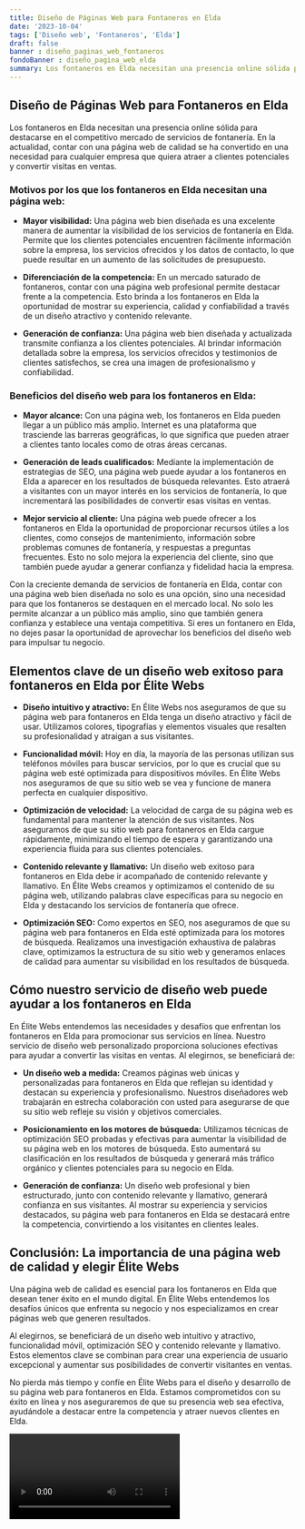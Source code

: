 ```yaml
---
title: Diseño de Páginas Web para Fontaneros en Elda
date: '2023-10-04'
tags: ['Diseño web', 'Fontaneros', 'Elda']
draft: false
banner : diseño_paginas_web_fontaneros
fondoBanner : diseño_pagina_web_elda
summary: Los fontaneros en Elda necesitan una presencia online sólida para destacarse en el competitivo mercado de servicios de fontanería. En la actualidad, contar con una página web de calidad se ha convertido en una necesidad para cualquier empresa que quiera atraer a clientes potenciales y convertir visitas en ventas.
---
```


## Diseño de Páginas Web para Fontaneros en Elda

Los fontaneros en Elda necesitan una presencia online sólida para destacarse en el competitivo mercado de servicios de fontanería. En la actualidad, contar con una página web de calidad se ha convertido en una necesidad para cualquier empresa que quiera atraer a clientes potenciales y convertir visitas en ventas.

### Motivos por los que los fontaneros en Elda necesitan una página web:

- **Mayor visibilidad:** Una página web bien diseñada es una excelente manera de aumentar la visibilidad de los servicios de fontanería en Elda. Permite que los clientes potenciales encuentren fácilmente información sobre la empresa, los servicios ofrecidos y los datos de contacto, lo que puede resultar en un aumento de las solicitudes de presupuesto.

- **Diferenciación de la competencia:** En un mercado saturado de fontaneros, contar con una página web profesional permite destacar frente a la competencia. Esto brinda a los fontaneros en Elda la oportunidad de mostrar su experiencia, calidad y confiabilidad a través de un diseño atractivo y contenido relevante.

- **Generación de confianza:** Una página web bien diseñada y actualizada transmite confianza a los clientes potenciales. Al brindar información detallada sobre la empresa, los servicios ofrecidos y testimonios de clientes satisfechos, se crea una imagen de profesionalismo y confiabilidad.

### Beneficios del diseño web para los fontaneros en Elda:

- **Mayor alcance:** Con una página web, los fontaneros en Elda pueden llegar a un público más amplio. Internet es una plataforma que trasciende las barreras geográficas, lo que significa que pueden atraer a clientes tanto locales como de otras áreas cercanas.

- **Generación de leads cualificados:** Mediante la implementación de estrategias de SEO, una página web puede ayudar a los fontaneros en Elda a aparecer en los resultados de búsqueda relevantes. Esto atraerá a visitantes con un mayor interés en los servicios de fontanería, lo que incrementará las posibilidades de convertir esas visitas en ventas.

- **Mejor servicio al cliente:** Una página web puede ofrecer a los fontaneros en Elda la oportunidad de proporcionar recursos útiles a los clientes, como consejos de mantenimiento, información sobre problemas comunes de fontanería, y respuestas a preguntas frecuentes. Esto no solo mejora la experiencia del cliente, sino que también puede ayudar a generar confianza y fidelidad hacia la empresa.

Con la creciente demanda de servicios de fontanería en Elda, contar con una página web bien diseñada no solo es una opción, sino una necesidad para que los fontaneros se destaquen en el mercado local. No solo les permite alcanzar a un público más amplio, sino que también genera confianza y establece una ventaja competitiva. Si eres un fontanero en Elda, no dejes pasar la oportunidad de aprovechar los beneficios del diseño web para impulsar tu negocio.

<GifSeo />

<Cta />

## Elementos clave de un diseño web exitoso para fontaneros en Elda por Élite Webs

- **Diseño intuitivo y atractivo:** En Élite Webs nos aseguramos de que su página web para fontaneros en Elda tenga un diseño atractivo y fácil de usar. Utilizamos colores, tipografías y elementos visuales que resalten su profesionalidad y atraigan a sus visitantes.

- **Funcionalidad móvil:** Hoy en día, la mayoría de las personas utilizan sus teléfonos móviles para buscar servicios, por lo que es crucial que su página web esté optimizada para dispositivos móviles. En Élite Webs nos aseguramos de que su sitio web se vea y funcione de manera perfecta en cualquier dispositivo.

- **Optimización de velocidad:** La velocidad de carga de su página web es fundamental para mantener la atención de sus visitantes. Nos aseguramos de que su sitio web para fontaneros en Elda cargue rápidamente, minimizando el tiempo de espera y garantizando una experiencia fluida para sus clientes potenciales.

- **Contenido relevante y llamativo:** Un diseño web exitoso para fontaneros en Elda debe ir acompañado de contenido relevante y llamativo. En Élite Webs creamos y optimizamos el contenido de su página web, utilizando palabras clave específicas para su negocio en Elda y destacando los servicios de fontanería que ofrece.

- **Optimización SEO:** Como expertos en SEO, nos aseguramos de que su página web para fontaneros en Elda esté optimizada para los motores de búsqueda. Realizamos una investigación exhaustiva de palabras clave, optimizamos la estructura de su sitio web y generamos enlaces de calidad para aumentar su visibilidad en los resultados de búsqueda.

## Cómo nuestro servicio de diseño web puede ayudar a los fontaneros en Elda

En Élite Webs entendemos las necesidades y desafíos que enfrentan los fontaneros en Elda para promocionar sus servicios en línea. Nuestro servicio de diseño web personalizado proporciona soluciones efectivas para ayudar a convertir las visitas en ventas. Al elegirnos, se beneficiará de:

- **Un diseño web a medida:** Creamos páginas web únicas y personalizadas para fontaneros en Elda que reflejan su identidad y destacan su experiencia y profesionalismo. Nuestros diseñadores web trabajarán en estrecha colaboración con usted para asegurarse de que su sitio web refleje su visión y objetivos comerciales.

- **Posicionamiento en los motores de búsqueda:** Utilizamos técnicas de optimización SEO probadas y efectivas para aumentar la visibilidad de su página web en los motores de búsqueda. Esto aumentará su clasificación en los resultados de búsqueda y generará más tráfico orgánico y clientes potenciales para su negocio en Elda.

- **Generación de confianza:** Un diseño web profesional y bien estructurado, junto con contenido relevante y llamativo, generará confianza en sus visitantes. Al mostrar su experiencia y servicios destacados, su página web para fontaneros en Elda se destacará entre la competencia, convirtiendo a los visitantes en clientes leales.

## Conclusión: La importancia de una página web de calidad y elegir Élite Webs

Una página web de calidad es esencial para los fontaneros en Elda que desean tener éxito en el mundo digital. En Élite Webs entendemos los desafíos únicos que enfrenta su negocio y nos especializamos en crear páginas web que generen resultados.

Al elegirnos, se beneficiará de un diseño web intuitivo y atractivo, funcionalidad móvil, optimización SEO y contenido relevante y llamativo. Estos elementos clave se combinan para crear una experiencia de usuario excepcional y aumentar sus posibilidades de convertir visitantes en ventas.

No pierda más tiempo y confíe en Élite Webs para el diseño y desarrollo de su página web para fontaneros en Elda. Estamos comprometidos con su éxito en línea y nos aseguraremos de que su presencia web sea efectiva, ayudándole a destacar entre la competencia y atraer nuevos clientes en Elda.

<Video />

<CtaBot job='Fontaneros' city='Elda'/>

<Gmaps query='Elda+españa+maps' />